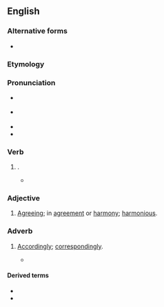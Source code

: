 ==English==

===Alternative forms===
* {{l|en|accourding}} {{qualifier|obsolete}}

===Etymology===
{{suffix|en|accord|ing}}

===Pronunciation===
* {{a|RP}} {{IPA|en|/əˈkɔː.dɪŋ/}}
* {{a|US}} {{IPA|en|/əˈkɔɹ.dɪŋ/}}
* {{audio|en|en-us-according.ogg|Audio (US)}}
* {{hyphenation|en|ac|cord|ing}}

===Verb===
{{head|en|verb form}}

# {{present participle of|en|accord|nocat=1}}.
#* {{quote-book|en|author={{w|Alfred Tennyson}}|chapter=Prologue|title=In Memoriam A.H.H.|year=1849|section=stanza 7-8|passage=That mind and soul, '''according''' well, / May make one music as before}}

===Adjective===
{{en-adj}}

# [[agreeing|Agreeing]]; in [[agreement]] or [[harmony]]; [[harmonious]].
#: {{ux|en|This '''according''' voice of national wisdom.}}

===Adverb===
{{en-adv}}

# {{lb|en|obsolete}} [[accordingly|Accordingly]]; [[correspondingly]]. {{defdate|16th-17th c.}}
#* {{quote-book|en|year=1604|author={{w|William Shakespeare}}|title=Measure for Measure|section=V.i|passage=That apprehends no further than this world, / And squarest thy life '''according'''.}}

====Derived terms====
* {{l|en|according to}}
* {{l|en|according as}}